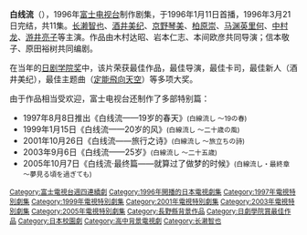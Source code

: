 {{unreferenced|time=2011-03-21T14:10:58+00:00}}
'''白线流'''（{{lang-ja|白線流し}}），1996年[[富士电视台|富士电视台]]制作剧集，于1996年1月11日首播，1996年3月21日完结，共11集。[[长濑智也|长濑智也]]、[[酒井美纪|酒井美纪]]、[[京野琴美|京野琴美]]、[[柏原崇|柏原崇]]、[[马渊英里何|马渊英里何]]、[[中村龙|中村龙]]、[[游井亮子|游井亮子]]等主演。作品由木村达昭、岩本仁志、本间欧彦共同导演；信本敬子、原田裕树共同编剧。

在当年的[[日剧学院奖|日剧学院奖]]中，该片荣获最佳作品，最佳导演，最佳卡司，最佳新人（酒井美纪），最佳主题曲（[[定能飛向天空|定能飛向天空]]）等多项大奖。

由于作品相当受欢迎，富士电视台还制作了多部特别篇：
* 1997年8月8日推出《白线流——19岁的春天》<small>(白線流し ～19の春)</small>
* 1999年1月15日《白线流——20岁的风》<small>(白線流し ～二十歳の風)</small>
* 2001年10月26日《白线流——旅行之诗》<small>(白線流し ～旅立ちの詩)</small>
* 2003年9月6日《白线流——25岁》<small>(白線流し ～二十五歳)</small>
* 2005年10月7日《白线流·最终篇——就算过了做梦的时候》<small>(白線流し・最終章 ～夢見る頃を過ぎても)

{{富士電視台木曜劇場}}
{{日劇學院賞最佳作品}}
{{DEFAULTSORT:Hakusen Nagashi}}
[[Category:富士電視台週四連續劇|Category:富士電視台週四連續劇]]
[[Category:1996年開播的日本電視劇集|Category:1996年開播的日本電視劇集]]
[[Category:1997年電視特別劇集|Category:1997年電視特別劇集]]
[[Category:1999年電視特別劇集|Category:1999年電視特別劇集]]
[[Category:2001年電視特別劇集|Category:2001年電視特別劇集]]
[[Category:2003年電視特別劇集|Category:2003年電視特別劇集]]
[[Category:2005年電視特別劇集|Category:2005年電視特別劇集]]
[[Category:長野縣背景作品|Category:長野縣背景作品]]
[[Category:日劇學院賞最佳作品|Category:日劇學院賞最佳作品]]
[[Category:日本校園劇|Category:日本校園劇]]
[[Category:高中背景電視劇|Category:高中背景電視劇]]
[[Category:长濑智也|Category:长濑智也]]